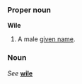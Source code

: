 {{See|wile}}
===Proper noun===
'''Wile'''

#A male [[given name]].

===Noun===
''See'' '''[[wile]]'''